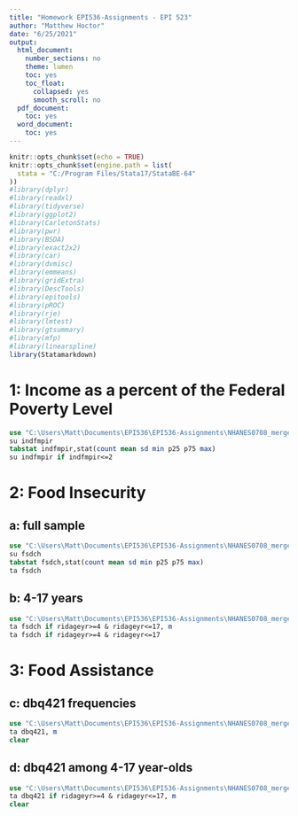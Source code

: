 ```yaml
---
title: "Homework EPI536-Assignments - EPI 523"
author: "Matthew Hoctor"
date: "6/25/2021"
output:
  html_document:
    number_sections: no
    theme: lumen
    toc: yes
    toc_float:
      collapsed: yes
      smooth_scroll: no
  pdf_document:
    toc: yes
  word_document:
    toc: yes
---
```


```r
knitr::opts_chunk$set(echo = TRUE)
knitr::opts_chunk$set(engine.path = list(
  stata = "C:/Program Files/Stata17/StataBE-64"
))
#library(dplyr)
#library(readxl)
#library(tidyverse)
#library(ggplot2)
#library(CarletonStats)
#library(pwr)
#library(BSDA)
#library(exact2x2)
#library(car)
#library(dvmisc)
#library(emmeans)
#library(gridExtra)
#library(DescTools)
#library(epitools)
#library(pROC)
#library(rje)
#library(lmtest)
#library(gtsummary)
#library(mfp)
#library(linearspline)
library(Statamarkdown)
```

# 1: Income as a percent of the Federal Poverty Level

```stata
use "C:\Users\Matt\Documents\EPI536\EPI536-Assignments\NHANES0708_merged.dta"
su indfmpir
tabstat indfmpir,stat(count mean sd min p25 p75 max)
su indfmpir if indfmpir<=2
```

# 2: Food Insecurity

## a: full sample

```stata
use "C:\Users\Matt\Documents\EPI536\EPI536-Assignments\NHANES0708_merged.dta"
su fsdch
tabstat fsdch,stat(count mean sd min p25 p75 max)
ta fsdch
```

## b: 4-17 years

```stata
use "C:\Users\Matt\Documents\EPI536\EPI536-Assignments\NHANES0708_merged.dta"
ta fsdch if ridageyr>=4 & ridageyr<=17, m
ta fsdch if ridageyr>=4 & ridageyr<=17
```

# 3: Food Assistance

## c: dbq421 frequencies

```stata
use "C:\Users\Matt\Documents\EPI536\EPI536-Assignments\NHANES0708_merged.dta"
ta dbq421, m
clear
```

## d: dbq421 among 4-17 year-olds

```stata
use "C:\Users\Matt\Documents\EPI536\EPI536-Assignments\NHANES0708_merged.dta"
ta dbq421 if ridageyr>=4 & ridageyr<=17, m
clear
```